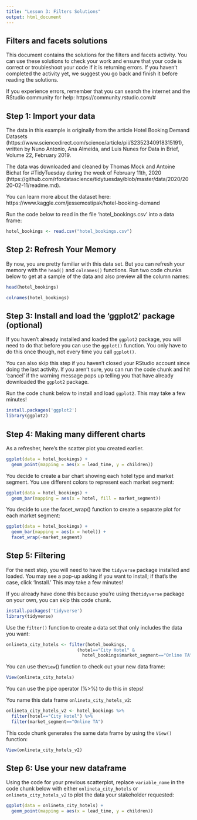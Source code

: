 ---
title: "Lesson 3: Filters Solutions"
output: html_document
---

## Filters and facets solutions
This document  contains the solutions for the filters and facets activity. You can use these solutions to check your work and ensure that your code is correct or troubleshoot your code if it is returning errors. If you haven't completed the activity yet, we suggest you go back and finish it before reading the solutions.

If you experience errors, remember that you can search the internet and the RStudio community for help:
https://community.rstudio.com/#

## Step 1: Import your data

The data in this example is originally from the article Hotel Booking Demand Datasets (https://www.sciencedirect.com/science/article/pii/S2352340918315191), written by Nuno Antonio, Ana Almeida, and Luis Nunes for Data in Brief, Volume 22, February 2019.

The data was downloaded and cleaned by Thomas Mock and Antoine Bichat for #TidyTuesday during the week of February 11th, 2020 (https://github.com/rfordatascience/tidytuesday/blob/master/data/2020/2020-02-11/readme.md).

You can learn more about the dataset here:
https://www.kaggle.com/jessemostipak/hotel-booking-demand

Run the code below to read in the file 'hotel_bookings.csv' into a data frame: 

```{r}
hotel_bookings <- read.csv("hotel_bookings.csv")
```

## Step 2: Refresh Your Memory

By now, you are pretty familiar with this data set. But you can refresh your memory with the `head()` and `colnames()` functions. Run two code chunks below to get at a sample of the data and also preview all the column names:

```{r look at data}
head(hotel_bookings)
```

```{r look at column names}
colnames(hotel_bookings)
```

## Step 3: Install and load the 'ggplot2' package (optional)

If you haven't already installed and loaded the `ggplot2` package, you will need to do that before you can use the `ggplot()` function. You only have to do this once though, not every time you call `ggplot()`.

You can also skip this step if you haven't closed your RStudio account since doing the last activity. If you aren't sure, you can run the code chunk and hit 'cancel' if the warning message pops up telling you that have already downloaded the `ggplot2` package.

Run the code chunk below to install and load `ggplot2`. This may take a few minutes!

```{r loading and installing ggplot2, echo=FALSE, message=FALSE}
install.packages('ggplot2')
library(ggplot2)
```

## Step 4: Making many different charts

As a refresher, here's the scatter plot you created earlier.

```{r creating a plot}
ggplot(data = hotel_bookings) +
  geom_point(mapping = aes(x = lead_time, y = children))
```

You decide to create a bar chart showing each hotel type and market segment. You use different colors to represent each market segment:

```{r bar chart}
ggplot(data = hotel_bookings) +
  geom_bar(mapping = aes(x = hotel, fill = market_segment))
```

You decide to use the facet_wrap() function to create a separate plot for each market segment: 

```{r faceting a plot}
ggplot(data = hotel_bookings) +
  geom_bar(mapping = aes(x = hotel)) +
  facet_wrap(~market_segment)
```

## Step 5: Filtering

For the next step, you will need to have the `tidyverse` package installed and loaded. You may see a pop-up asking if you want to install; if that's the case, click 'Install.' This may take a few minutes!

If you already have done this because you're using the`tidyverse` package on your own, you can skip this code chunk.

```{r install and download tidyverse}
install.packages('tidyverse')
library(tidyverse)
```

Use the `filter()` function to create a data set that only includes the data you want: 

```{r filtering a dataset to just city hotels that are online TA}
onlineta_city_hotels <- filter(hotel_bookings, 
                           (hotel=="City Hotel" & 
                             hotel_bookings$market_segment=="Online TA"))
```

You can use the`View`() function to check out your new data frame:

```{r View}
View(onlineta_city_hotels)
```

You can use the pipe operator (%>%) to do this in steps! 

You name this data frame `onlineta_city_hotels_v2`:

```{r filtering a dataset with the pipe}
onlineta_city_hotels_v2 <- hotel_bookings %>%
  filter(hotel=="City Hotel") %>%
  filter(market_segment=="Online TA")
```

This code chunk generates the same data frame by using the `View()` function:

```{r view second dataframe}
View(onlineta_city_hotels_v2)
```

## Step 6: Use your new dataframe

Using the code for your previous scatterplot, replace `variable_name` in the code chunk below with either `onlineta_city_hotels` or `onlineta_city_hotels_v2` to plot the data your stakeholder requested:

```{r creating a plot part two}
ggplot(data = onlineta_city_hotels) +
  geom_point(mapping = aes(x = lead_time, y = children))
```


